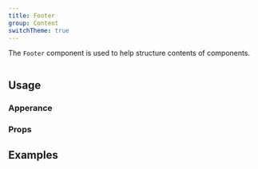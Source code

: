 ```yaml
---
title: Footer
group: Content
switchTheme: true
---
```


The `Footer` component is used to help structure contents of components.

```tsx preview file=components/Footer/footer.demo.tsx

```

## Usage

### Apperance

<ApperanceTable component={title} />

### Props

<PropsTable />

## Examples

```tsx preview file=components/Footer/footer.demo.tsx

```
